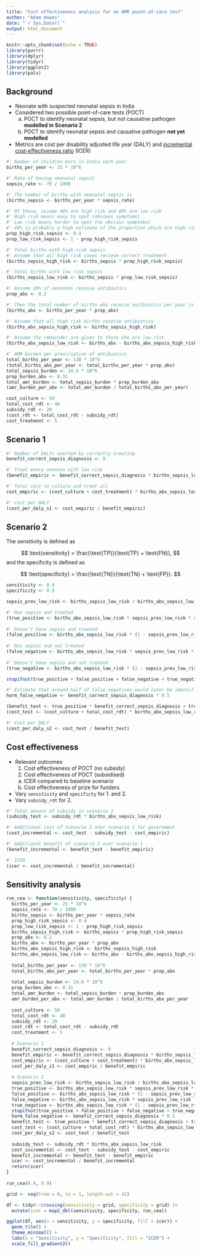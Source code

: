 ```yaml
---
title: "Cost effectiveness analysis for an AMR point-of-care test"
author: "Adam Howes"
date: "`r Sys.Date()`"
output: html_document
---
```


```r
knitr::opts_chunk$set(echo = TRUE)
library(purrr)
library(dplyr)
library(tidyr)
library(ggplot2)
library(pals)
```

## Background

* Neonate with suspected neonatal sepsis in India
* Considered two possible point-of-care tests (POCT)
  a. POCT to identify neonatal sepsis, but not causative pathogen **modelled in Scenario 2**
  b. POCT to identify neonatal sepsis and causative pathogen **not yet modelled**
* Metrics are cost per disability adjusted life year (DALY) and [incremental cost-effectiveness ratio](https://en.wikipedia.org/wiki/Incremental_cost-effectiveness_ratio) (ICER)

```r
#' Number of children born in India each year
births_per_year <- 25 * 10^6

#' Rate of having neonatal sepsis
sepsis_rate <- 70 / 1000

#' The number of births with neonatal sepsis is
(births_sepsis <- births_per_year * sepsis_rate)

#' Of those, assume 40% are high risk and 60% are low risk
#' High risk means easy to spot (obvious symptoms)
#' Low risk means harder to spot (no obvious symptoms)
#' 40% is probably a high estimate of the proportion which are high risk
prop_high_risk_sepsis <- 0.4
prop_low_risk_sepsis <- 1 - prop_high_risk_sepsis

#' Total births with high risk sepsis
#' Assume that all high risk cases recieve correct treatment
(births_sepsis_high_risk <- births_sepsis * prop_high_risk_sepsis)

#' Total births with low risk sepsis
(births_sepsis_low_risk <- births_sepsis * prop_low_risk_sepsis)

#' Assume 20% of neonates receive antibiotics
prop_abx <- 0.2

#' Then the total number of births who receive anitbiotics per year is
(births_abx <- births_per_year * prop_abx)

#' Assume that all high risk births receive antibiotics
(births_abx_sepsis_high_risk <- births_sepsis_high_risk)

#' Assume the remainder are given to those who are low risk
(births_abx_sepsis_low_risk <- births_abx - births_abx_sepsis_high_risk)
```

```r
#' AMR burden per prescription of antibiotics
total_births_per_year <- 130 * 10^6
(total_births_abx_per_year <- total_births_per_year * prop_abx)
total_sepsis_burden <- 24.6 * 10^6
prop_burden_abx <- 0.31
total_amr_burden <- total_sepsis_burden * prop_burden_abx
(amr_burden_per_abx <- total_amr_burden / total_births_abx_per_year)
```

```r
cost_culture <- 50
total_cost_rdt <- 40
subsidy_rdt <- 20
(cost_rdt <- total_cost_rdt - subsidy_rdt)
cost_treatment <- 5
```

## Scenario 1

```r
#' Number of DALYs averted by correctly treating
benefit_correct_sepsis_diagnosis <- 9

#' Treat every neonate with low risk
(benefit_empiric <- benefit_correct_sepsis_diagnosis * births_sepsis_low_risk - amr_burden_per_abx * (births_abx_sepsis_low_risk - births_sepsis_low_risk))

#' Total cost to culture and treat all
cost_empiric <- (cost_culture + cost_treatment) * births_abx_sepsis_low_risk

#' Cost per DALY
(cost_per_daly_s1 <- cost_empiric / benefit_empiric)
```

## Scenario 2

The sensitivity is defined as

$$
\text{sensitivity} = \frac{\text{TP}}{\text{TP} + \text{FN}},
$$
and the specificity is defined as

$$
\text{specificity} = \frac{\text{TN}}{\text{TN} + \text{FP}}.
$$

```r
sensitivity <- 0.9
specificity <- 0.9

sepsis_prev_low_risk <- births_sepsis_low_risk / births_abx_sepsis_low_risk

#' Has sepsis and treated
(true_positive <- births_abx_sepsis_low_risk * sepsis_prev_low_risk * sensitivity)
  
#' Doesn't have sepsis and treated
(false_positive <- births_abx_sepsis_low_risk * (1 - sepsis_prev_low_risk) * (1 - specificity))
  
#' Has sepsis and not treated
(false_negative <- births_abx_sepsis_low_risk * sepsis_prev_low_risk * (1 - sensitivity))
  
#' Doesn't have sepsis and not treated
(true_negative <- births_abx_sepsis_low_risk * (1 - sepsis_prev_low_risk) * specificity)

stopifnot(true_positive + false_positive + false_negative + true_negative == births_abx_sepsis_low_risk)

#' Estimate that around half of false negatives would later be identified
harm_false_negative <- benefit_correct_sepsis_diagnosis * 0.5

(benefit_test <- true_positive * benefit_correct_sepsis_diagnosis + true_negative * amr_burden_per_abx - harm_false_negative * false_negative - amr_burden_per_abx * false_positive)
(cost_test <- (cost_culture + total_cost_rdt) * births_abx_sepsis_low_risk + (true_positive + false_positive) * cost_treatment)

#' Cost per DALY
(cost_per_daly_s2 <- cost_test / benefit_test)
```

## Cost effectiveness

* Relevant outcomes
  1. Cost effectiveness of POCT (no subsidy)
  2. Cost effectiveness of POCT (subsidised)
    a) ICER compared to baseline scenario
    b) Cost effectiveness of prize for funders
* Vary `sensitivity` and `specificty` for 1. and 2.
* Vary `subsidy_rdt` for 2.

```r
#' Total amount of subsidy in scenario 2
(subsidy_test <- subsidy_rdt * births_abx_sepsis_low_risk)

#' Additional cost of scenario 2 over scenario 1 for government
(cost_incremental <- cost_test - subsidy_test - cost_empiric)

#' Additional benefit of scenario 2 over scenario 1
(benefit_incremental <- benefit_test - benefit_empiric)

#' ICER
(icer <- cost_incremental / benefit_incremental)
```

## Sensitivity analysis

```r
run_cea <- function(sensitivity, specificity) {
  births_per_year <- 25 * 10^6
  sepsis_rate <- 70 / 1000
  births_sepsis <- births_per_year * sepsis_rate
  prop_high_risk_sepsis <- 0.4
  prop_low_risk_sepsis <- 1 - prop_high_risk_sepsis
  births_sepsis_high_risk <- births_sepsis * prop_high_risk_sepsis
  prop_abx <- 0.2
  births_abx <- births_per_year * prop_abx
  births_abx_sepsis_high_risk <- births_sepsis_high_risk
  births_abx_sepsis_low_risk <- births_abx - births_abx_sepsis_high_risk
  
  total_births_per_year <- 130 * 10^6
  total_births_abx_per_year <- total_births_per_year * prop_abx
  
  total_sepsis_burden <- 24.6 * 10^6
  prop_burden_abx <- 0.31
  total_amr_burden <- total_sepsis_burden * prop_burden_abx
  amr_burden_per_abx <- total_amr_burden / total_births_abx_per_year
  
  cost_culture <- 50
  total_cost_rdt <- 40
  subsidy_rdt <- 20
  cost_rdt <- total_cost_rdt - subsidy_rdt
  cost_treatment <- 5
  
  # Scenario 1
  benefit_correct_sepsis_diagnosis <- 9
  benefit_empiric <- benefit_correct_sepsis_diagnosis * births_sepsis_low_risk - amr_burden_per_abx * (births_abx_sepsis_low_risk - births_sepsis_low_risk)
  cost_empiric <- (cost_culture + cost_treatment) * births_abx_sepsis_low_risk
  cost_per_daly_s1 <- cost_empiric / benefit_empiric
  
  # Scenario 2
  sepsis_prev_low_risk <- births_sepsis_low_risk / births_abx_sepsis_low_risk
  true_positive <- births_abx_sepsis_low_risk * sepsis_prev_low_risk * sensitivity
  false_positive <- births_abx_sepsis_low_risk * (1 - sepsis_prev_low_risk) * (1 - specificity)
  false_negative <- births_abx_sepsis_low_risk * sepsis_prev_low_risk * (1 - sensitivity)
  true_negative <- births_abx_sepsis_low_risk * (1 - sepsis_prev_low_risk) * specificity
  stopifnot(true_positive + false_positive + false_negative + true_negative == births_abx_sepsis_low_risk)
  harm_false_negative <- benefit_correct_sepsis_diagnosis * 0.5
  benefit_test <- true_positive * benefit_correct_sepsis_diagnosis + true_negative * amr_burden_per_abx - harm_false_negative * false_negative - amr_burden_per_abx * false_positive
  cost_test <- (cost_culture + total_cost_rdt) * births_abx_sepsis_low_risk + (true_positive + false_positive) * cost_treatment
  cost_per_daly_s2 <- cost_test / benefit_test
  
  subsidy_test <- subsidy_rdt * births_abx_sepsis_low_risk
  cost_incremental <- cost_test - subsidy_test - cost_empiric
  benefit_incremental <- benefit_test - benefit_empiric
  icer <- cost_incremental / benefit_incremental
  return(icer)
}
  
run_cea(0.9, 0.9)
```

```r
grid <- seq(from = 0, to = 1, length.out = 41)

df <- tidyr::crossing(sensitivity = grid, specificity = grid) |>
  mutate(icer = map2_dbl(sensitivity, specificity, run_cea))

ggplot(df, aes(x = sensitivity, y = specificity, fill = icer)) + 
  geom_tile() +
  theme_minimal() +
  labs(x = "Sensitivity", y = "Specificity", fill = "ICER") +
  scale_fill_gradient2()
```
